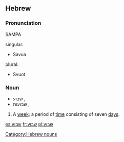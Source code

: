 {{rfc|nonstandard format}}
==Hebrew==

===Pronunciation===
SAMPA
;singular:
* Savua
;plural:
* Svuot

===Noun===
* שבוע {{s}}, {{m}}
* שבועות {{p}}, {{m}}

# A [[week]]; a period of [[time]] consisting of seven [[day]]s.

[[Category:Hebrew nouns]]

[[es:שבוע]]
[[fr:שבוע]]
[[pl:שבוע]]